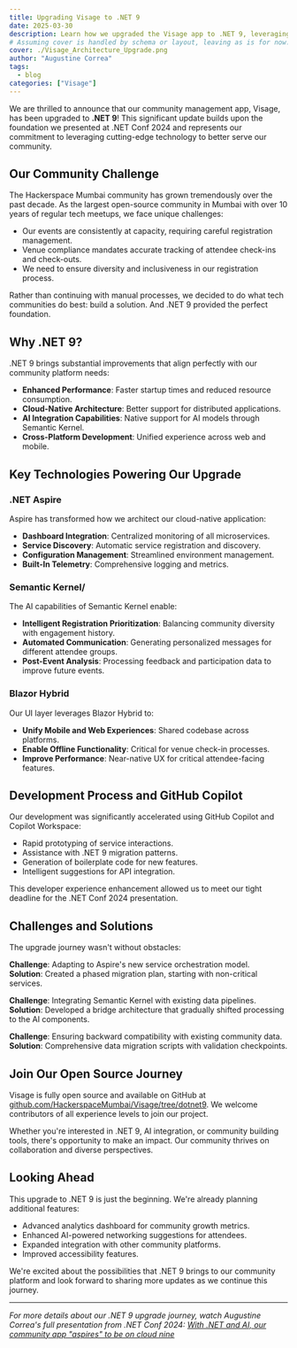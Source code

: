 ```yaml
---
title: Upgrading Visage to .NET 9
date: 2025-03-30
description: Learn how we upgraded the Visage app to .NET 9, leveraging cutting-edge features to enhance our community platform.
# Assuming cover is handled by schema or layout, leaving as is for now.
cover: ./Visage_Architecture_Upgrade.png
author: "Augustine Correa"
tags:
  - blog
categories: ["Visage"]
---
```


We are thrilled to announce that our community management app, Visage, has been upgraded to **.NET 9**! This significant update builds upon the foundation we presented at .NET Conf 2024 and represents our commitment to leveraging cutting-edge technology to better serve our community.

## Our Community Challenge

The Hackerspace Mumbai community has grown tremendously over the past decade. As the largest open-source community in Mumbai with over 10 years of regular tech meetups, we face unique challenges:

- Our events are consistently at capacity, requiring careful registration management.
- Venue compliance mandates accurate tracking of attendee check-ins and check-outs.
- We need to ensure diversity and inclusiveness in our registration process.

Rather than continuing with manual processes, we decided to do what tech communities do best: build a solution. And .NET 9 provided the perfect foundation.

## Why .NET 9?

.NET 9 brings substantial improvements that align perfectly with our community platform needs:

- **Enhanced Performance**: Faster startup times and reduced resource consumption.
- **Cloud-Native Architecture**: Better support for distributed applications.
- **AI Integration Capabilities**: Native support for AI models through Semantic Kernel.
- **Cross-Platform Development**: Unified experience across web and mobile.

## Key Technologies Powering Our Upgrade

### .NET Aspire

Aspire has transformed how we architect our cloud-native application:

- **Dashboard Integration**: Centralized monitoring of all microservices.
- **Service Discovery**: Automatic service registration and discovery.
- **Configuration Management**: Streamlined environment management.
- **Built-In Telemetry**: Comprehensive logging and metrics.

### Semantic Kernel/

The AI capabilities of Semantic Kernel enable:

- **Intelligent Registration Prioritization**: Balancing community diversity with engagement history.
- **Automated Communication**: Generating personalized messages for different attendee groups.
- **Post-Event Analysis**: Processing feedback and participation data to improve future events.

### Blazor Hybrid

Our UI layer leverages Blazor Hybrid to:

- **Unify Mobile and Web Experiences**: Shared codebase across platforms.
- **Enable Offline Functionality**: Critical for venue check-in processes.
- **Improve Performance**: Near-native UX for critical attendee-facing features.

## Development Process and GitHub Copilot

Our development was significantly accelerated using GitHub Copilot and Copilot Workspace:

- Rapid prototyping of service interactions.
- Assistance with .NET 9 migration patterns.
- Generation of boilerplate code for new features.
- Intelligent suggestions for API integration.

This developer experience enhancement allowed us to meet our tight deadline for the .NET Conf 2024 presentation.

## Challenges and Solutions

The upgrade journey wasn't without obstacles:

**Challenge**: Adapting to Aspire's new service orchestration model.  
**Solution**: Created a phased migration plan, starting with non-critical services.

**Challenge**: Integrating Semantic Kernel with existing data pipelines.  
**Solution**: Developed a bridge architecture that gradually shifted processing to the AI components.

**Challenge**: Ensuring backward compatibility with existing community data.  
**Solution**: Comprehensive data migration scripts with validation checkpoints.

## Join Our Open Source Journey

Visage is fully open source and available on GitHub at [github.com/HackerspaceMumbai/Visage/tree/dotnet9](https://github.com/HackerspaceMumbai/Visage/tree/dotnet9). We welcome contributors of all experience levels to join our project.

Whether you're interested in .NET 9, AI integration, or community building tools, there's opportunity to make an impact. Our community thrives on collaboration and diverse perspectives.

## Looking Ahead

This upgrade to .NET 9 is just the beginning. We're already planning additional features:

- Advanced analytics dashboard for community growth metrics.
- Enhanced AI-powered networking suggestions for attendees.
- Expanded integration with other community platforms.
- Improved accessibility features.

We're excited about the possibilities that .NET 9 brings to our community platform and look forward to sharing more updates as we continue this journey.

---

*For more details about our .NET 9 upgrade journey, watch Augustine Correa's full presentation from .NET Conf 2024: [With .NET and AI, our community app "aspires" to be on cloud nine](https://www.youtube.com/watch?v=LO4EfQT94BY)*